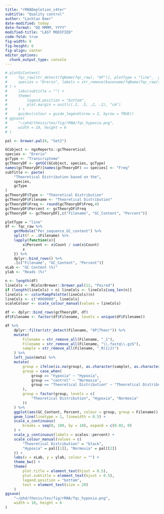 ```yaml
---
title: "rRNADepletion_s4ter"
subtitle: "Quality control"
author: "Lachlan Baer"
date-modified: today
date-format: "DD MMMM, YYYY"
modified-title: "LAST MODIFIED"
code-fold: true
fig-width: 8
fig-height: 6
fig-align: center
editor_options:
  chunk_output_type: console
---
```


```r
# plotGcContent(
#     fqc_raw[str_detect(fqName(fqc_raw), "6P")], plotType = "line",  gcType = "Transcriptome", usePlotly = FALSE,
#     species = "Drerio", labels = str_remove(basename(fqName(fqc_raw[str_detect(fqName(fqc_raw), "R1")])), "_1_R1.fastq.gz") %>% set_names(fqName(fqc_raw[str_detect(fqName(fqc_raw), "R1")]))
# ) +
#     labs(subtitle = "") +
#     theme(
#         legend.position = "bottom",
#         plot.margin = unit(c(.2, .5, .2, .2), "cm")
#     ) +
#     guides(colour = guide_legend(nrow = 2, byrow = TRUE))
# ggsave(
#     "~/phd/thesis/tex/fig/rRNA/fqc_hypoxia.png",
#     width = 10, height = 6
# )
```

```r
pal <- brewer.pal(8, "Set2")
```

```r
GCobject <- ngsReports::gcTheoretical
species <- "Drerio"
gcType <- "Transcriptome"
gcTheoryDF <- getGC(GCobject, species, gcType)
names(gcTheoryDF)[names(gcTheoryDF) == species] <- "Freq"
subTitle <- paste(
    "Theoretical Distribution based on the",
    species,
    gcType
)
gcTheoryDF$Type <- "Theoretical Distribution"
gcTheoryDF$Filename <- "Theoretical Distribution"
gcTheoryDF$Freq <- round(gcTheoryDF$Freq,4)
gcTheoryDF$Percent <- gcTheoryDF$Freq
gcTheoryDF <- gcTheoryDF[,c("Filename", "GC_Content", "Percent")]
```

```r
plotType = "line"
df <- fqc_raw %>%
    getModule("Per_sequence_GC_content") %>%
    split(f = .$Filename) %>%
    lapply(function(x){
        x$Percent <- x$Count / sum(x$Count)
        x
    }) %>%
    dplyr::bind_rows() %>%
    .[c("Filename", "GC_Content", "Percent")]
xLab <- "GC Content (%)"
ylab <- "Reads (%)"

n <- length(df)
lineCols <- RColorBrewer::brewer.pal(12, "Paired")
if (length(lineCols) > n) lineCols <- lineCols[seq_len(n)]
lineCols <- colorRampPalette(lineCols)(n)
lineCols <- c("#000000", lineCols)
scaleColour <- scale_colour_manual(values = lineCols)

df <- dplyr::bind_rows(gcTheoryDF, df)
df$Filename <- factor(df$Filename, levels = unique(df$Filename))
```

```r
df %>%
    dplyr::filter(str_detect(Filename, "6P|Theor")) %>%
    mutate(
        Filename = str_remove_all(Filename, "_1"),
        Filename = str_remove_all(Filename, "\\.fastq\\.gz$"),
        sample = str_remove_all(Filename, "_R(1|2)")
    ) %>%
    left_join(meta) %>%
    mutate(
        group = ifelse(is.na(group), as.character(sample), as.character(group)),
        group = case_when(
            group == "hypoxia" ~ "Hypoxia",
            group == "control" ~ "Normoxia",
            group == "Theoretical Distribution" ~ "Theoretical Distribution"
        ),
        group = factor(group, levels = c(
            "Theoretical Distribution", "Hypoxia", "Normoxia"
        ))
    ) %>%
    ggplot(aes(GC_Content, Percent, colour = group, group = Filename)) +
    geom_line(linetype = 1, linewidth = 0.5) +
    scale_x_continuous(
        breaks = seq(0, 100, by = 10), expand = c(0.02, 0)
    ) +
    scale_y_continuous(labels = scales::percent) +
    scale_colour_manual(values = c(
        "Theoretical Distribution" = "black",
        "Hypoxia" = pal[[1]], "Normoxia" = pal[[2]]
    )) +
    labs(x = xLab, y = ylab, colour = "") +
    theme_bw() +
    theme(
        plot.title = element_text(hjust = 0.5),
        plot.subtitle = element_text(hjust = 0.5),
        legend.position = "bottom",
        text = element_text(size = 20)
    )
ggsave(
    "~/phd/thesis/tex/fig/rRNA/fqc_hypoxia.png",
    width = 10, height = 6
)
```